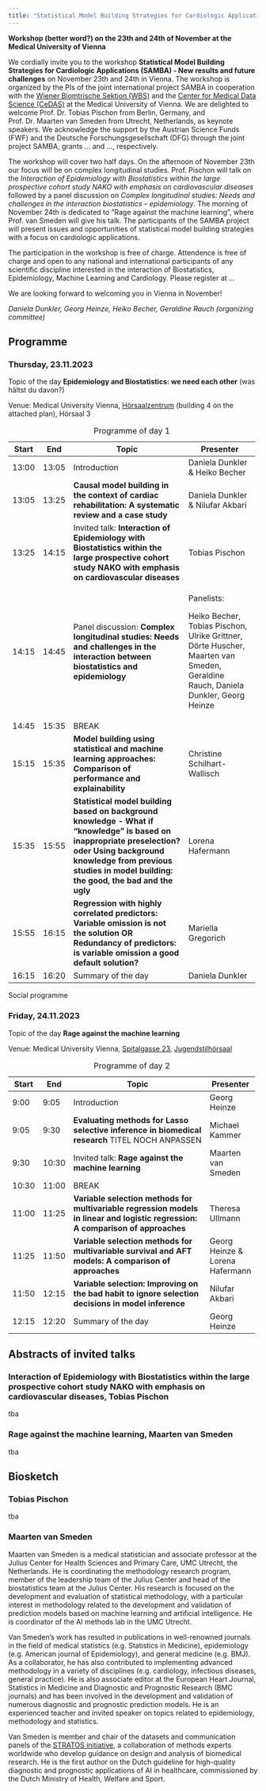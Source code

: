 ```yaml
---
title: "Statistical Model Building Strategies for Cardiologic Applications - New results and future challenges"
---
```


**Workshop (better word?) on the 23th and 24th of November at the Medical University of Vienna**

We cordially invite you to the workshop **Statistical Model Building Strategies for Cardiologic Applications (SAMBA) - New results and future challenges** on November 23th and 24th in Vienna. The workshop is organized by the PIs of the joint international project SAMBA in cooperation with the [Wiener Biomtrische Sektion (WBS)](https://www.meduniwien.ac.at/wbs/) and the [Center for Medical Data Science (CeDAS)](https://cemsiis.meduniwien.ac.at/en/) at the Medical University of Vienna. We are delighted to welcome Prof. Dr. Tobias Pischon from Berlin, Germany, and Prof. Dr. Maarten van Smeden from Utrecht, Netherlands, as keynote speakers. We acknowledge the support by the Austrian Science Funds (FWF) and the Deutsche Forschungsgesellschaft (DFG) through the joint project SAMBA, grants ... and ..., respectively.

The workshop will cover two half days. On the afternoon of November 23th our focus will be on complex longitudinal studies. Prof. Pischon will talk on the *Interaction of Epidemiology with Biostatistics within the large prospective cohort study NAKO with emphasis on cardiovascular diseases* followed by a panel discussion on *Complex longitudinal studies: Needs and challenges in the interaction biostatistics -- epidemiology*. The morning of November 24th is dedicated to "Rage against the machine learning", where Prof. van Smeden will give his talk. The participants of the SAMBA project will present issues and opportunities of statistical model building strategies with a focus on cardiologic applications.

The participation in the workshop is free of charge. Attendence is free of charge and open to any national and international participants of any scientific discipline interested in the interaction of Biostatistics, Epidemiology, Machine Learning and Cardiology. Please register at ...

We are looking forward to welcoming you in Vienna in November!

*Daniela Dunkler, Georg Heinze, Heiko Becher, Geraldine Rauch (organizing committee)*

## Programme

### Thursday, 23.11.2023

Topic of the day **Epidemiology and Biostatistics: we need each other** (was hältst du davon?)

Venue: Medical University Vienna, [Hörsaalzentrum](https://www.meduniwien.ac.at/web/fileadmin/content/serviceeinrichtungen/forschungsservice/international_office/MedUni_Wien_Plan_2016_komplett_1.1.pdf) (building 4 on the attached plan), Hörsaal 3

+----------+----------+------------------------------------------------------------------------------------------------------------------------------------------------------------------------------------------------------------------------------------+----------------------------------------------------------------------------------------------------------------------------------+
| Start    | End      | Topic                                                                                                                                                                                                                              | Presenter                                                                                                                        |
+==========+==========+====================================================================================================================================================================================================================================+==================================================================================================================================+
| 13:00    | 13:05    | Introduction                                                                                                                                                                                                                       | Daniela Dunkler & Heiko Becher                                                                                                   |
+----------+----------+------------------------------------------------------------------------------------------------------------------------------------------------------------------------------------------------------------------------------------+----------------------------------------------------------------------------------------------------------------------------------+
| 13:05    | 13:25    | **Causal model building in the context of cardiac rehabilitation: A systematic review and a case study**                                                                                                                           | Daniela Dunkler & Nilufar Akbari                                                                                                 |
+----------+----------+------------------------------------------------------------------------------------------------------------------------------------------------------------------------------------------------------------------------------------+----------------------------------------------------------------------------------------------------------------------------------+
| 13:25    | 14:15    | Invited talk: **Interaction of Epidemiology with Biostatistics within the large prospective cohort study NAKO with emphasis on cardiovascular diseases**                                                                           | Tobias Pischon                                                                                                                   |
+----------+----------+------------------------------------------------------------------------------------------------------------------------------------------------------------------------------------------------------------------------------------+----------------------------------------------------------------------------------------------------------------------------------+
| 14:15    | 14:45    | Panel discussion: **Complex longitudinal studies: Needs and challenges in the interaction between biostatistics and epidemiology**                                                                                                 | Panelists:                                                                                                                       |
|          |          |                                                                                                                                                                                                                                    |                                                                                                                                  |
|          |          |                                                                                                                                                                                                                                    | Heiko Becher, Tobias Pischon, Ulrike Grittner, Dörte Huscher, Maarten van Smeden, Geraldine Rauch, Daniela Dunkler, Georg Heinze |
+----------+----------+------------------------------------------------------------------------------------------------------------------------------------------------------------------------------------------------------------------------------------+----------------------------------------------------------------------------------------------------------------------------------+
| 14:45    | 15:35    | BREAK                                                                                                                                                                                                                              |                                                                                                                                  |
+----------+----------+------------------------------------------------------------------------------------------------------------------------------------------------------------------------------------------------------------------------------------+----------------------------------------------------------------------------------------------------------------------------------+
| 15:15    | 15:35    | **Model building using statistical and machine learning approaches: Comparison of performance and explainability**                                                                                                                 | Christine Schilhart-Wallisch                                                                                                     |
+----------+----------+------------------------------------------------------------------------------------------------------------------------------------------------------------------------------------------------------------------------------------+----------------------------------------------------------------------------------------------------------------------------------+
| 15:35    | 15:55    | **Statistical model building based on background knowledge - What if "knowledge" is based on inappropriate preselection? oder Using background knowledge from previous studies in model building: the good, the bad and the ugly** | Lorena Hafermann                                                                                                                 |
+----------+----------+------------------------------------------------------------------------------------------------------------------------------------------------------------------------------------------------------------------------------------+----------------------------------------------------------------------------------------------------------------------------------+
| 15:55    | 16:15    | **Regression with highly correlated predictors: Variable omission is not the solution OR Redundancy of predictors: is variable omission a good default solution?**                                                                 | Mariella Gregorich                                                                                                               |
+----------+----------+------------------------------------------------------------------------------------------------------------------------------------------------------------------------------------------------------------------------------------+----------------------------------------------------------------------------------------------------------------------------------+
| 16:15    | 16:20    | Summary of the day                                                                                                                                                                                                                 | Daniela Dunkler                                                                                                                  |
+----------+----------+------------------------------------------------------------------------------------------------------------------------------------------------------------------------------------------------------------------------------------+----------------------------------------------------------------------------------------------------------------------------------+

: Programme of day 1

Social programme

### Friday, 24.11.2023

Topic of the day **Rage against the machine learning**

Venue: Medical University Vienna, [Spitalgasse 23](https://www.google.com/maps/dir//Spitalgasse+23,+1090+Wien/@48.2185593,16.3465908,16.5z/data=!4m8!4m7!1m0!1m5!1m1!1s0x476d07c6c528c823:0x97a73506b8511477!2m2!1d16.3475329!2d48.2196447?entry=ttu), [Jugendstilhörsaal](https://www.meduniwien.ac.at/frauenheilkunde/gyn_data/Jugendstilh%C3%B6rsaal_Wegbeschreibung180416.pdf)

+----------+----------+----------------------------------------------------------------------------------------------------------------------------------+---------------------------------+
| Start    | End      | Topic                                                                                                                            | Presenter                       |
+==========+==========+==================================================================================================================================+=================================+
| 9:00     | 9:05     | Introduction                                                                                                                     | Georg Heinze                    |
+----------+----------+----------------------------------------------------------------------------------------------------------------------------------+---------------------------------+
| 9:05     | 9:30     | **Evaluating methods for Lasso selective inference in biomedical research** TITEL NOCH ANPASSEN                                  | Michael Kammer                  |
+----------+----------+----------------------------------------------------------------------------------------------------------------------------------+---------------------------------+
| 9:30     | 10:30    | Invited talk: **Rage against the machine learning**                                                                              | Maarten van Smeden              |
+----------+----------+----------------------------------------------------------------------------------------------------------------------------------+---------------------------------+
| 10:30    | 11:00    | BREAK                                                                                                                            |                                 |
+----------+----------+----------------------------------------------------------------------------------------------------------------------------------+---------------------------------+
| 11:00    | 11:25    | **Variable selection methods for multivariable regression models in linear and logistic regression: A comparison of approaches** | Theresa Ullmann                 |
+----------+----------+----------------------------------------------------------------------------------------------------------------------------------+---------------------------------+
| 11:25    | 11:50    | **Variable selection methods for multivariable survival and AFT models: A comparison of approaches**                             | Georg Heinze & Lorena Hafermann |
+----------+----------+----------------------------------------------------------------------------------------------------------------------------------+---------------------------------+
| 11:50    | 12:15    | **Variable selection: Improving on the bad habit to ignore selection decisions in model inference**                              | Nilufar Akbari                  |
+----------+----------+----------------------------------------------------------------------------------------------------------------------------------+---------------------------------+
| 12:15    | 12:20    | Summary of the day                                                                                                               | Georg Heinze                    |
+----------+----------+----------------------------------------------------------------------------------------------------------------------------------+---------------------------------+

: Programme of day 2

## Abstracts of invited talks

### Interaction of Epidemiology with Biostatistics within the large prospective cohort study NAKO with emphasis on cardiovascular diseases, Tobias Pischon

tba

### Rage against the machine learning, Maarten van Smeden

tba

## Biosketch

### Tobias Pischon

tba

### Maarten van Smeden

Maarten van Smeden is a medical statistician and associate professor at the Julius Center for Health Sciences and Primary Care, UMC Utrecht, the Netherlands. He is coordinating the methodology research program, member of the leadership team of the Julius Center and head of the biostatistics team at the Julius Center. His research is focused on the development and evaluation of statistical methodology, with a particular interest in methodology related to the development and validation of prediction models based on machine learning and artificial intelligence. He is coordinator of the AI methods lab in the UMC Utrecht.

Van Smeden's work has resulted in publications in well-renowned journals in the field of medical statistics (e.g. Statistics in Medicine), epidemiology (e.g. American journal of Epidemiology), and general medicine (e.g. BMJ). As a collaborator, he has also contributed to implementing advanced methodology in a variety of disciplines (e.g. cardiology, infectious diseases, general practice). He is also associate editor at the European Heart Journal, Statistics in Medicine and Diagnostic and Prognostic Research (BMC journals) and has been involved in the development and validation of numerous diagnostic and prognostic prediction models. He is an experienced teacher and invited speaker on topics related to epidemiology, methodology and statistics.

Van Smeden is member and chair of the datasets and communication panels of the [STRATOS initiative](https://www.stratos-initiative.org/), a collaboration of methods experts worldwide who develop guidance on design and analysis of biomedical research. He is the first author on the Dutch guideline for high-quality diagnostic and prognostic applications of AI in healthcare, commissioned by the Dutch Ministry of Health, Welfare and Sport.
